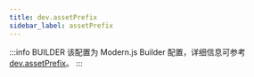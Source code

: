 ```yaml
---
title: dev.assetPrefix
sidebar_label: assetPrefix
---
```


:::info BUILDER
该配置为 Modern.js Builder 配置，详细信息可参考 [dev.assetPrefix](https://modernjs.dev/builder/api/config-dev.html#dev-assetprefix)。
:::


<Main />
